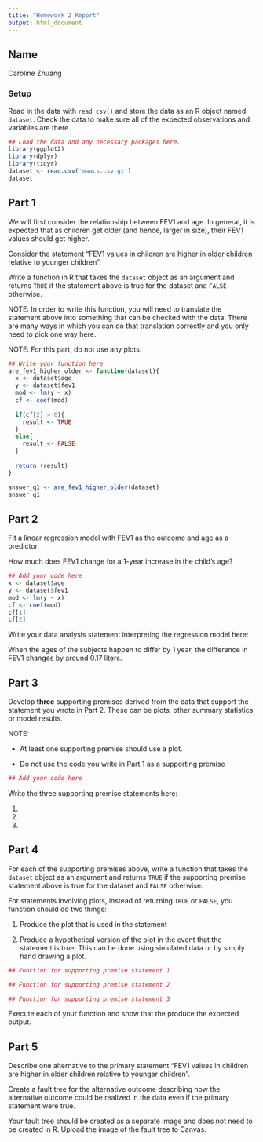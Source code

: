 ```yaml
---
title: "Homework 2 Report"
output: html_document
---
```



## Name

Caroline Zhuang

### Setup

Read in the data with `read_csv()` and store the data as an R object named `dataset`. Check the data to make sure all of the expected observations and variables are there.


```r
## Load the data and any necessary packages here.
library(ggplot2)
library(dplyr)
library(tidyr)
dataset <- read.csv('maacs.csv.gz')
dataset
```

## Part 1

We will first consider the relationship between FEV1 and age. In general, it is expected that as children get older (and hence, larger in size), their FEV1 values should get higher. 

Consider the statement "FEV1 values in children are higher in older children relative to younger children". 

Write a function in R that takes the `dataset` object as an argument and returns `TRUE` if the statement above is true for the dataset and `FALSE` otherwise. 

NOTE: In order to write this function, you will need to translate the statement above into something that can be checked with the data. There are many ways in which you can do that translation correctly and you only need to pick one way here. 

NOTE: For this part, do not use any plots.

```r
## Write your function here
are_fev1_higher_older <- function(dataset){
  x <- dataset$age
  y <- dataset$fev1
  mod <- lm(y ~ x)
  cf <- coef(mod)
  
  if(cf[2] > 0){
    result <- TRUE
  }
  else{
    result <- FALSE
  }
  
  return (result)
}
```

```r
answer_q1 <- are_fev1_higher_older(dataset)
answer_q1
```


## Part 2

Fit a linear regression model with FEV1 as the outcome and age as a predictor.

How much does FEV1 change for a 1-year increase in the child's age? 

```r
## Add your code here
x <- dataset$age
y <- dataset$fev1
mod <- lm(y ~ x)
cf <- coef(mod)
cf[1]
cf[2]
```


Write your data analysis statement interpreting the regression model here:

When the ages of the subjects happen to differ by 1 year, the difference in FEV1
changes by around 0.17 liters.

## Part 3

Develop **three** supporting premises derived from the data that support the statement you wrote in Part 2. These can be plots, other summary statistics, or model results. 

NOTE: 

* At least one supporting premise should use a plot.

* Do not use the code you write in Part 1 as a supporting premise

```r
## Add your code here

```


Write the three supporting premise statements here:

1. 

2. 

3. 


## Part 4

For each of the supporting premises above, write a function that takes the `dataset` object as an argument and returns `TRUE` if the supporting premise statement above is true for the dataset and `FALSE` otherwise. 

For statements involving plots, instead of returning `TRUE` or `FALSE`, you function should do two things:

1. Produce the plot that is used in the statement

2. Produce a hypothetical version of the plot in the event that the statement is true. This can be done using simulated data or by simply hand drawing a plot.


```r
## Function for supporting premise statement 1

```


```r
## Function for supporting premise statement 2

```


```r
## Function for supporting premise statement 3

```

Execute each of your function and show that the produce the expected output.




## Part 5

Describe one alternative to the primary statement "FEV1 values in children are higher in older children relative to younger children". 

Create a fault tree for the alternative outcome describing how the alternative outcome could be realized in the data even if the primary statement were true.

Your fault tree should be created as a separate image and does not need to be created in R. Upload the image of the fault tree to Canvas.


